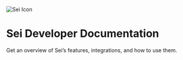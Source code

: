 
<img src='/assets/sei-icon.png' alt='Sei Icon' className='w-32 my-8' />

# Sei Developer Documentation

Get an overview of Sei’s features, integrations, and how to use them.

<LinkCard />
